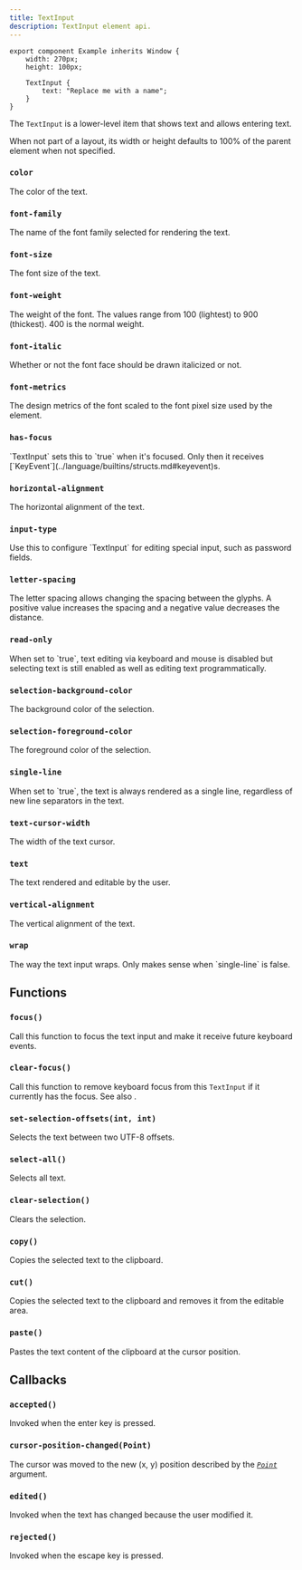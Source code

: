 ```yaml
---
title: TextInput
description: TextInput element api.
---
```


```slint
export component Example inherits Window {
    width: 270px;
    height: 100px;

    TextInput {
        text: "Replace me with a name";
    }
}
```

The `TextInput` is a lower-level item that shows text and allows entering text.

When not part of a layout, its width or height defaults to 100% of the parent element when not specified.

### `color`
<SlintProperty propName="color" typeName="brush" defaultValue="depends on the style">
The color of the text.
</SlintProperty>

### `font-family`
<SlintProperty propName="font-family" typeName="string">
The name of the font family selected for rendering the text.
</SlintProperty>

### `font-size`
<SlintProperty propName="font-size" typeName="length">
The font size of the text.
</SlintProperty>

### `font-weight`
<SlintProperty propName="font-weight" typeName="int">
The weight of the font. The values range from 100 (lightest) to 900 (thickest). 400 is the normal weight.
</SlintProperty>

### `font-italic`
<SlintProperty propName="font-italic" typeName="bool" defaultValue="false">
Whether or not the font face should be drawn italicized or not.
</SlintProperty>

### `font-metrics`
<SlintProperty propName="font-metrics" typeName="struct" structName="FontMetrics">
The design metrics of the font scaled to the font pixel size used by the element.
</SlintProperty>

### `has-focus`
<SlintProperty propName="has-focus" typeName="bool" PropertyVisibility="out">
`TextInput` sets this to `true` when it's focused. Only then it receives [`KeyEvent`](../language/builtins/structs.md#keyevent)s.
</SlintProperty>

### `horizontal-alignment`
<SlintProperty propName="horizontal-alignment" typeName="enum" enumName="TextHorizontalAlignment">
The horizontal alignment of the text.
</SlintProperty>

### `input-type`
<SlintProperty propName="input-type" typeName="enum" enumName="InputType" defaultValue="text">
 Use this to configure `TextInput` for editing special input, such as password fields.
</SlintProperty>

### `letter-spacing`
<SlintProperty propName="letter-spacing" typeName="length" defaultValue="0">
The letter spacing allows changing the spacing between the glyphs. A positive value increases the spacing and a negative value decreases the distance.
</SlintProperty>

### `read-only`
<SlintProperty propName="read-only" typeName="bool" defaultValue="false">
When set to `true`, text editing via keyboard and mouse is disabled but selecting text is still enabled as well as editing text programmatically.
</SlintProperty>

### `selection-background-color`
<SlintProperty propName="selection-background-color" typeName="color">
The background color of the selection.
</SlintProperty>

### `selection-foreground-color`
<SlintProperty propName="selection-foreground-color" typeName="color">
The foreground color of the selection.
</SlintProperty>

### `single-line`
<SlintProperty propName="single-line" typeName="bool" defaultValue="true">
When set to `true`, the text is always rendered as a single line, regardless of new line separators in the text.
</SlintProperty>

### `text-cursor-width`
<SlintProperty propName="text-cursor-width" typeName="length" defaultValue="provided at run-time by the selected widget style">
The width of the text cursor.
</SlintProperty>

### `text`
<SlintProperty propName="text" typeName="string" defaultValue='""'>
The text rendered and editable by the user.
</SlintProperty>

### `vertical-alignment`
<SlintProperty propName="vertical-alignment" typeName="enum" enumName="TextVerticalAlignment">
The vertical alignment of the text.
</SlintProperty>

### `wrap`
<SlintProperty propName="wrap" typeName="enum" enumName="TextWrap" defaultValue="no-wrap">
The way the text input wraps. Only makes sense when `single-line` is false.
</SlintProperty>

## Functions

### `focus()`
Call this function to focus the text input and make it receive future keyboard events.

### `clear-focus()`
Call this function to remove keyboard focus from this `TextInput` if it currently has the focus. See also [](../concepts/focus.md).

### `set-selection-offsets(int, int)`
Selects the text between two UTF-8 offsets.

### `select-all()`
Selects all text.

### `clear-selection()`
Clears the selection.

### `copy()`
Copies the selected text to the clipboard.

### `cut()`
Copies the selected text to the clipboard and removes it from the editable area.

### `paste()`
Pastes the text content of the clipboard at the cursor position.

## Callbacks

### `accepted()`
Invoked when the enter key is pressed.

### `cursor-position-changed(Point)`
The cursor was moved to the new (x, y) position
described by the [_`Point`_](../language/builtins/structs.md#point) argument.

### `edited()` 
Invoked when the text has changed because the user modified it.

### `rejected()`
Invoked when the escape key is pressed.
